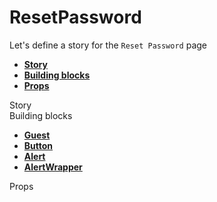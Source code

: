 
<Meta title="Pages|ResetPassword" component={ResetPassword} />

# ResetPassword

Let's define a story for the `Reset Password` page

- **[Story](#story)**
- **[Building blocks](#modules)**
- **[Props](#props)**

<div id="story">Story</div>

<Preview>
  <Story name="ResetPassword page">
    <Guest>
      <ResetPassword {...useGetResetPasswordProps()} />
    </Guest>
  </Story>
</Preview>

<div id="modules">Building blocks</div>

- **[Guest](#)**
- **[Button](#)**
- **[Alert](#)**
- **[AlertWrapper](#)**

<div id="props">Props</div>

<Props of={ResetPassword} />
